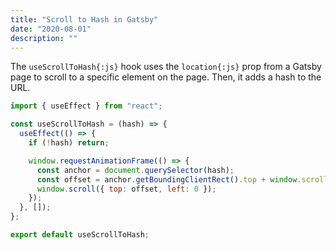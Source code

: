 ```yaml
---
title: "Scroll to Hash in Gatsby"
date: "2020-08-01"
description: ""
---
```


The `useScrollToHash{:js}` hook uses the `location{:js}` prop from a Gatsby page to scroll to a specific element on the page. Then, it adds a hash to the URL.

```jsx title="useScrollToHash.js"
import { useEffect } from "react";

const useScrollToHash = (hash) => {
  useEffect(() => {
    if (!hash) return;

    window.requestAnimationFrame(() => {
      const anchor = document.querySelector(hash);
      const offset = anchor.getBoundingClientRect().top + window.scrollY;
      window.scroll({ top: offset, left: 0 });
    });
  }, []);
};

export default useScrollToHash;
```
